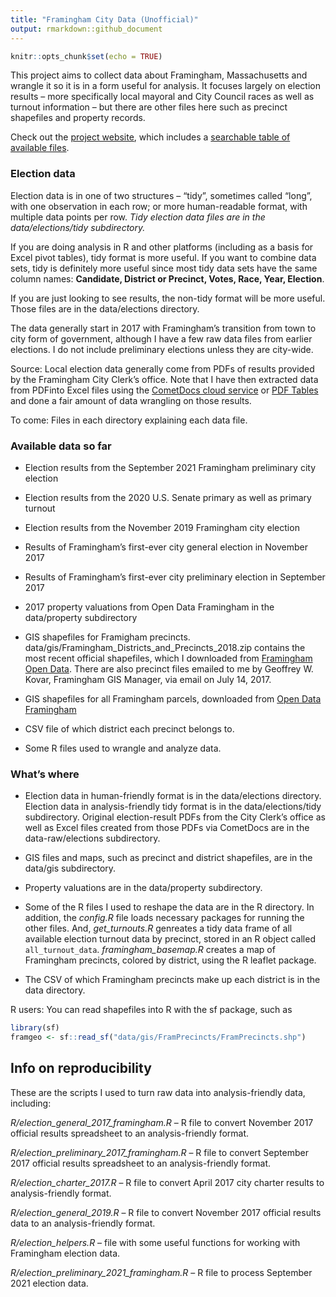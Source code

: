 ```yaml
---
title: "Framingham City Data (Unofficial)"
output: rmarkdown::github_document
---
```


```r
knitr::opts_chunk$set(echo = TRUE)
```

This project aims to collect data about Framingham, Massachusetts and wrangle it so it is in a form useful for analysis. It focuses largely on election results -- more specifically local mayoral and City Council races as well as turnout information -- but there are other files here such as precinct shapefiles and property records.

Check out the [project website](https://smach.github.io/Framingham-City-Data/), which includes a [searchable table of available files](https://smach.github.io/Framingham-City-Data/#search-available-files).

### Election data

Election data is in one of two structures -- "tidy", sometimes called "long", with one observation in each row; or more human-readable format, with multiple data points per row. _Tidy election data files are in the data/elections/tidy subdirectory._

If you are doing analysis in R and other platforms (including as a basis for Excel pivot tables), tidy format is more useful. If you want to combine data sets, tidy is definitely more useful since most tidy data sets have the same column names: **Candidate, District or Precinct, Votes, Race, Year, Election**.  

If you are just looking to see results, the non-tidy format will be more useful. Those files are in the data/elections directory.

The data generally start in 2017 with Framingham's transition from town to city form of government, although I have a few raw data files from earlier elections. I do not include preliminary elections unless they are city-wide. 

Source: Local election data generally come from PDFs of results provided by the Framingham City Clerk's office. Note that I have then extracted  data from PDFinto Excel files using the [CometDocs cloud service](https://www.cometdocs.com/) or [PDF Tables](https://pdftables.com/) and done a fair amount of data wrangling on those results.

To come: Files in each directory explaining each data file.

### Available data so far 

* Election results from the September 2021 Framingham preliminary city election

* Election  results from the 2020 U.S. Senate primary as well as primary turnout

* Election results from the November 2019 Framingham city election

* Results of Framingham's first-ever city general election in November 2017

* Results of Framingham's first-ever city preliminary election in September 2017

* 2017 property valuations from Open Data Framingham in the data/property subdirectory

* GIS shapefiles for Framigham precincts. data/gis/Framingham_Districts_and_Precincts_2018.zip contains the most recent official shapefiles, which I downloaded from [Framingham Open Data](https://data.framinghamma.gov/Community-Development/Framingham-Districts-and-Precincts/9pzx-4i9g). There are also precinct files emailed to me by Geoffrey W. Kovar, Framingham GIS Manager, via email on July 14, 2017.

* GIS shapefiles for all Framingham parcels, downloaded from [Open Data Framingham](https://data.framinghamma.gov/Community-Development/Framingham-Parcels/5vrm-nj3j)

* CSV file of which district each precinct belongs to.

* Some R files used to wrangle and analyze data.

### What's where

* Election data in human-friendly format is in the data/elections directory. Election data in analysis-friendly tidy format is in the data/elections/tidy subdirectory. Original election-result PDFs from the City Clerk's office as well as Excel files created from those PDFs via CometDocs are in the data-raw/elections subdirectory.

* GIS files and maps, such as precinct and district shapefiles, are in the data/gis subdirectory.

* Property valuations are in the data/property subdirectory.

* Some of the R files I used to reshape the data are in the R directory. In addition, the _config.R_ file loads necessary packages for running the other files. And, *get_turnouts.R* genreates a tidy data frame of all available election turnout data by precinct, stored in an R object called `all_turnout_data`. *framingham_basemap.R* creates a map of Framingham precincts, colored by district, using the R leaflet package.

* The CSV of which Framingham precincts make up each district is in the data directory.

R users: You can read shapefiles into R with the sf package, such as

```r
library(sf)
framgeo <- sf::read_sf("data/gis/FramPrecincts/FramPrecincts.shp")

```


## Info on reproducibility

These are the scripts I used to turn raw data into analysis-friendly data, including:

*R/election_general_2017_framingham.R* -- R file to convert November 2017 official results spreadsheet to an analysis-friendly format.

*R/election_preliminary_2017_framingham.R* -- R file to convert September 2017 official results spreadsheet to an analysis-friendly format.

*R/election_charter_2017.R* -- R file to convert April 2017 city charter results to analysis-friendly format.

*R/election_general_2019.R* -- R file to convert November 2017 official results data to an analysis-friendly format.

*R/election_helpers.R* -- file with some useful functions for working with Framingham election data.

*R/election_preliminary_2021_framingham.R* -- R file to process September 2021 election data.





